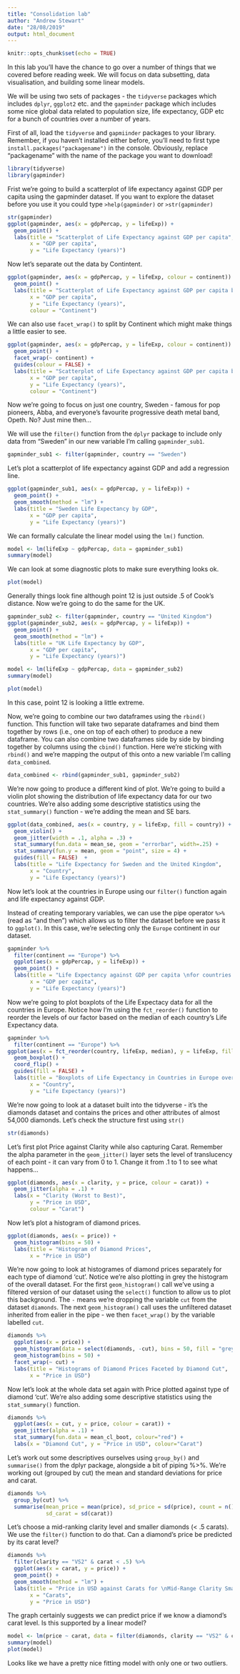 ```yaml
---
title: "Consolidation lab"
author: "Andrew Stewart"
date: "28/08/2019"
output: html_document
---
```


```r
knitr::opts_chunk$set(echo = TRUE)
```

In this lab you'll have the chance to go over a number of things that we covered before reading week. We will focus on data subsetting, data visualisation, and building some linear models.

We will be using two sets of packages - the `tidyverse` packages which includes `dplyr`, `ggplot2` etc. and the `gapminder` package which includes some nice global data related to population size, life expectancy, GDP etc for a bunch of countries over a number of years.

First of all, load the `tidyverse` and `gapmiinder` packages to your library.  Remember, if you haven't installed either before, you'll need to first type `install.packages("packagename")` in the console.  Obviously, replace "packagename" with the name of the package you want to download!

```r
library(tidyverse)
library(gapminder)
```

Frist we're going to build a scatterplot of life expectancy against GDP per capita using the gapminder dataset.  If you want to explore the dataset before you use it you could type `>help(gapminder)` or  `>str(gapminder)`

```r
str(gapminder)
ggplot(gapminder, aes(x = gdpPercap, y = lifeExp)) + 
  geom_point() +
  labs(title = "Scatterplot of Life Expectancy against GDP per capita",
       x = "GDP per capita", 
       y = "Life Expectancy (years)")
```

Now let's separate out the data by Contintent.

```r
ggplot(gapminder, aes(x = gdpPercap, y = lifeExp, colour = continent)) + 
  geom_point() +
  labs(title = "Scatterplot of Life Expectancy against GDP per capita by Continent",
       x = "GDP per capita", 
       y = "Life Expectancy (years)",
       colour = "Continent")
```

We can also use `facet_wrap()` to split by Continent which might make things a little easier to see.

```r
ggplot(gapminder, aes(x = gdpPercap, y = lifeExp, colour = continent)) + 
  geom_point() + 
  facet_wrap(~ continent) +
  guides(colour = FALSE) +
  labs(title = "Scatterplot of Life Expectancy against GDP per capita by Continent",
       x = "GDP per capita", 
       y = "Life Expectancy (years)",
       colour = "Continent")  
```

Now we're going to focus on just one country, Sweden - famous for pop pioneers, Abba, and everyone's favourite progressive death metal band, Opeth.  No?  Just mine then...

We will use the `filter()` function from the `dplyr` package to include only data from "Sweden" in our new variable I'm calling `gapminder_sub1`. 

```r
gapminder_sub1 <- filter(gapminder, country == "Sweden")
```

Let's plot a scatterplot of life expectancy against GDP and add a regression line.

```r
ggplot(gapminder_sub1, aes(x = gdpPercap, y = lifeExp)) + 
  geom_point() + 
  geom_smooth(method = "lm") +
  labs(title = "Sweden Life Expectancy by GDP",
       x = "GDP per capita", 
       y = "Life Expectancy (years)")
```

We can formally calculate the linear model using the `lm()` function.

```r
model <- lm(lifeExp ~ gdpPercap, data = gapminder_sub1)
summary(model)
```

We can look at some diagnostic plots to make sure everything looks ok.

```r
plot(model)
```

Generally things look fine although point 12 is just outside .5 of Cook's distance.  Now we're going to do the same for the UK.

```r
gapminder_sub2 <- filter(gapminder, country == "United Kingdom")
ggplot(gapminder_sub2, aes(x = gdpPercap, y = lifeExp)) + 
  geom_point() + 
  geom_smooth(method = "lm") +
  labs(title = "UK Life Expectancy by GDP",
       x = "GDP per capita", 
       y = "Life Expectancy (years)")

model <- lm(lifeExp ~ gdpPercap, data = gapminder_sub2)
summary(model)

plot(model)
```

In this case, point 12 is looking a little extreme.

Now, we're going to combine our two dataframes using the `rbind()` function. This function will take two separate dataframes and bind them together by rows (i.e., one on top of each other) to produce a new dataframe.  You can also combine two dataframes side by side by binding together by columns using the `cbind()` function.  Here we're sticking with `rbind()` and we're mapping the output of this onto a new variable I'm calling `data_combined`.

```r
data_combined <- rbind(gapminder_sub1, gapminder_sub2)
```

We're now going to produce a different kind of plot. We're going to build a violin plot showing the distribution of life expectancy data for our two countries.  We're also adding some descriptive statistics using the `stat_summary()` function - we're adding the mean and SE bars.

```r
ggplot(data_combined, aes(x = country, y = lifeExp, fill = country)) + 
  geom_violin() + 
  geom_jitter(width = .1, alpha = .3) + 
  stat_summary(fun.data = mean_se, geom = "errorbar", width=.25) + 
  stat_summary(fun.y = mean, geom = "point", size = 4) + 
  guides(fill = FALSE)  +
  labs(title = "Life Expectancy for Sweden and the United Kingdom",
       x = "Country", 
       y = "Life Expectancy (years)")
```

Now let's look at the countries in Europe using our `filter()` function again and life expectancy against GDP.

Instead of creating temporary variables, we can use the pipe operator `%>%` (read as "and then") which
allows us to filter the dataset before we pass it to `ggplot()`. In this case, we're selecting
only the `Europe` continent in our dataset.

```r
gapminder %>% 
  filter(continent == "Europe") %>%
  ggplot(aes(x = gdpPercap, y = lifeExp)) + 
  geom_point() +
  labs(title = "Life Expectancy against GDP per capita \nfor countries in Europe",
       x = "GDP per capita", 
       y = "Life Expectancy (years)")
```

Now we're going to plot boxplots of the Life Expectacy data for all the countries in Europe. Notice how I'm using the `fct_reorder()` function to reorder the levels of our factor based on the median of each country's Life Expectancy data.

```r
gapminder %>% 
  filter(continent == "Europe") %>%
ggplot(aes(x = fct_reorder(country, lifeExp, median), y = lifeExp, fill = country)) + 
  geom_boxplot() + 
  coord_flip() + 
  guides(fill = FALSE) + 
  labs(title = "Boxplots of Life Expectancy in Countries in Europe over Time",
       x = "Country",
       y = "Life Expectancy (years)")
```

We're now going to look at a dataset built into the tidyverse - it's the diamonds dataset and contains the prices and other attributes of almost 54,000 diamonds.  Let's check the structure first using `str()`

```r
str(diamonds)
```

Let's first plot Price against Clarity while also capturing Carat. Remember the alpha parameter in the `geom_jitter()` layer sets the level of translucency of each point - it can vary from 0 to 1.  Change it from .1 to 1 to see what happens...

```r
ggplot(diamonds, aes(x = clarity, y = price, colour = carat)) + 
  geom_jitter(alpha = .1) + 
  labs(x = "Clarity (Worst to Best)", 
       y = "Price in USD", 
       colour = "Carat") 
```

Now let's plot a histogram of diamond prices.

```r
ggplot(diamonds, aes(x = price)) + 
  geom_histogram(bins = 50) + 
  labs(title = "Histogram of Diamond Prices", 
       x = "Price in USD")
```

We're now going to look at histogrames of diamond prices separately for each type of diamond 'cut'.  Notice we're also plotting in grey the histogram of the overall dataset.  For the first `geom_histogram()` call we've using a filtered version of our dataset using the `select()` function to allow us to plot this background. The `-` means we're dropping the variable `cut` from the dataset `diamonds`. The next `geom_histogram()` call uses the unfiltered dataset inherited from ealier in the pipe - we then `facet_wrap()` by the variable labelled `cut`.

```r
diamonds %>%
  ggplot(aes(x = price)) + 
  geom_histogram(data = select(diamonds, -cut), bins = 50, fill = "grey") + 
  geom_histogram(bins = 50) + 
  facet_wrap(~ cut) + 
  labs(title = "Histograms of Diamond Prices Faceted by Diamond Cut",
       x = "Price in USD")
```

Now let's look at the whole data set again with Price plotted against type of diamond 'cut'. We're also adding some descriptive statistics using the `stat_summary()` function.

```r
diamonds %>%
  ggplot(aes(x = cut, y = price, colour = carat)) + 
  geom_jitter(alpha = .1) +
  stat_summary(fun.data = mean_cl_boot, colour="red") +
  labs(x = "Diamond Cut", y = "Price in USD", colour="Carat") 
```

Let's work out some descriptives ourselves using `group_by()` and `summarise()` from the dplyr package, alongside a bit of piping %>%.  We're working out (grouped by cut) the mean and standard deviations for price and carat.

```r
diamonds %>% 
  group_by(cut) %>% 
  summarise(mean_price = mean(price), sd_price = sd(price), count = n(), mean_carat = mean(carat),
            sd_carat = sd(carat))
```

Let's choose a mid-ranking clarity level and smaller diamonds (< .5 carats).  We use the `filter()` function to do that.  Can a diamond's price be predicted by its carat level?

```r
diamonds %>% 
  filter(clarity == "VS2" & carat < .5) %>%
  ggplot(aes(x = carat, y = price)) + 
  geom_point() + 
  geom_smooth(method = "lm") +
  labs(title = "Price in USD against Carats for \nMid-Range Clarity Small Diamonds",
       x = "Carats", 
       y = "Price in USD")
```

The graph certainly suggests we can predict price if we know a diamond's carat level. Is this supported by a linear model?

```r
model <- lm(price ~ carat, data = filter(diamonds, clarity == "VS2" & carat < .5))
summary(model)
plot(model)
```

Looks like we have a pretty nice fitting model with only one or two outliers.
